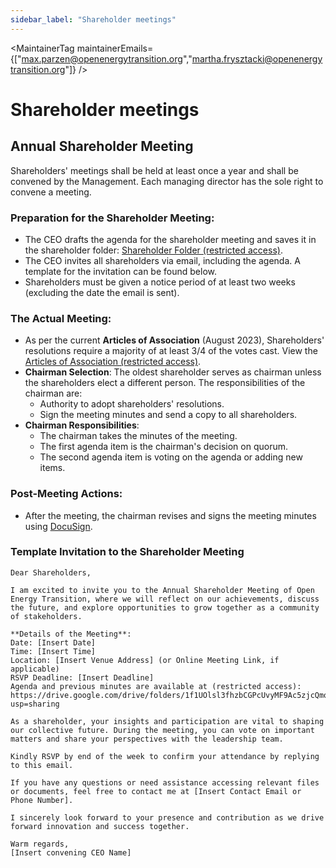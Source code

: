 ```yaml
---
sidebar_label: "Shareholder meetings"
---
```



<MaintainerTag maintainerEmails={["max.parzen@openenergytransition.org","martha.frysztacki@openenergytransition.org"]} />

# Shareholder meetings

## Annual Shareholder Meeting

Shareholders' meetings shall be held at least once a year and shall be convened by the Management. Each managing director has the sole right to convene a meeting.

### Preparation for the Shareholder Meeting:
- The CEO drafts the agenda for the shareholder meeting and saves it in the shareholder folder: [Shareholder Folder (restricted access)](https://drive.google.com/drive/folders/1f1UOlsl3fhzbCGPcUvyMF9Ac5zjcQmo3?usp=sharing).
- The CEO invites all shareholders via email, including the agenda. A template for the invitation can be found below.
- Shareholders must be given a notice period of at least two weeks (excluding the date the email is sent).
 
### The Actual Meeting:
- As per the current **Articles of Association** (August 2023), Shareholders' resolutions require a majority of at least 3/4 of the votes cast. View the [Articles of Association (restricted access)](https://drive.google.com/file/d/1bWCC6sLf-CAsjfvw2b6I7elw1_gVRdwv/view?usp=sharing).
- **Chairman Selection**: The oldest shareholder serves as chairman unless the shareholders elect a different person. The responsibilities of the chairman are:
  - Authority to adopt shareholders' resolutions.
  - Sign the meeting minutes and send a copy to all shareholders.
- **Chairman Responsibilities**:
  - The chairman takes the minutes of the meeting.
  - The first agenda item is the chairman's decision on quorum.
  - The second agenda item is voting on the agenda or adding new items.
  
### Post-Meeting Actions:
- After the meeting, the chairman revises and signs the meeting minutes using [DocuSign](https://apps.docusign.com/).

### Template Invitation to the Shareholder Meeting
```
Dear Shareholders,

I am excited to invite you to the Annual Shareholder Meeting of Open Energy Transition, where we will reflect on our achievements, discuss the future, and explore opportunities to grow together as a community of stakeholders.

**Details of the Meeting**:
Date: [Insert Date]
Time: [Insert Time]
Location: [Insert Venue Address] (or Online Meeting Link, if applicable)
RSVP Deadline: [Insert Deadline]
Agenda and previous minutes are available at (restricted access): 
https://drive.google.com/drive/folders/1f1UOlsl3fhzbCGPcUvyMF9Ac5zjcQmo3?usp=sharing

As a shareholder, your insights and participation are vital to shaping our collective future. During the meeting, you can vote on important matters and share your perspectives with the leadership team.

Kindly RSVP by end of the week to confirm your attendance by replying to this email.

If you have any questions or need assistance accessing relevant files or documents, feel free to contact me at [Insert Contact Email or Phone Number].

I sincerely look forward to your presence and contribution as we drive forward innovation and success together.

Warm regards,
[Insert convening CEO Name]
```
